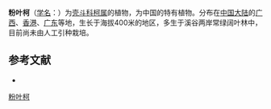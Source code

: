 {{Speciesbox
| name = 粉叶柯
| status = 
| status_system = 
| image =
| genus = Lithocarpus
| species = macilentus
| authority = Chun et Huang
}}

'''粉叶柯'''（[[学名|学名]]：{{lang|la|''Lithocarpus macilentus''}}）为[[壳斗科|壳斗科]][[柯属|柯属]]的植物，为中国的特有植物。分布在[[中国大陆|中国大陆]]的[[广西|广西]]、[[香港|香港]]、[[广东|广东]]等地，生长于海拔400米的地区，多生于溪谷两岸常绿阔叶林中，目前尚未由人工引种栽培。

== 参考文献 ==
<div class="references-small">
* {{cite web| url =http://www.bioinfo.cn/db05/KmzwSpecies.php?action=view&id=7958| title =粉叶柯| work =《中国高等植物数据库全库》| publisher =中国科学院微生物研究所| author =昆明植物研究所| accessdate =2009-02-24| deadurl =yes| archiveurl =https://web.archive.org/web/20160305012009/http://www.bioinfo.cn/db05/KmzwSpecies.php?action=view&id=7958| archivedate =2016-03-05}}
</div>
{{Taxonbar|from=Q15227352}}

[[Category:柯属|粉叶柯]]


{{植物小作品}}